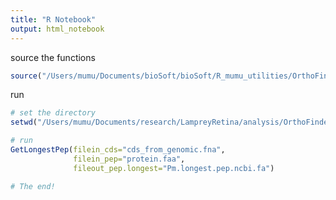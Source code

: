 ```yaml
---
title: "R Notebook"
output: html_notebook
---
```



source the functions
```r
source("/Users/mumu/Documents/bioSoft/bioSoft/R_mumu_utilities/OrthoFinderUtilities/functions/getLongestPep_v0.2_20220220/Function_GetLongestPep.R")

```



run
```r

# set the directory
setwd("/Users/mumu/Documents/research/LampreyRetina/analysis/OrthoFinder/proteinSeq/Pm_lamprey")

# run
GetLongestPep(filein_cds="cds_from_genomic.fna",
              filein_pep="protein.faa",
              fileout_pep.longest="Pm.longest.pep.ncbi.fa")

# The end!
```

